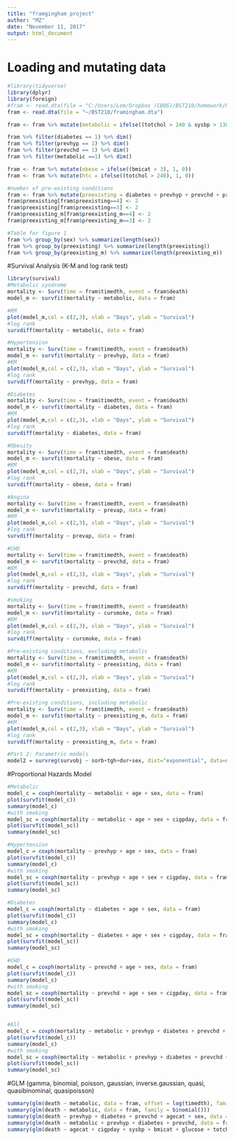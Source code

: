 ```yaml
---
title: "framgingham project"
author: "MZ"
date: "November 11, 2017"
output: html_document
---
```

# Loading and mutating data
```r
#library(tidyverse)
library(dplyr)
library(foreign)
#fram <- read.dta(file = "C:/Users/Lem/Dropbox (CBQG)/BST210/homework/hw5/framingham.dta")
fram <- read.dta(file = "~/BST210/framingham.dta")

fram <- fram %>% mutate(metabolic = ifelse((totchol > 240 & sysbp > 130 & bpmeds == 0 & prevhyp == 0 & bmicat > 2), 1, 0))

fram %>% filter(diabetes == 1) %>% dim()
fram %>% filter(prevhyp == 1) %>% dim()
fram %>% filter(prevchd == 1) %>% dim()
fram %>% filter(metabolic ==1) %>% dim()

fram <- fram %>% mutate(obese = ifelse((bmicat > 3), 1, 0))
fram <- fram %>% mutate(htc = ifelse((totchol > 240), 1, 0))

#number of pre-existing conditions
fram <- fram %>% mutate(preexisting = diabetes + prevhyp + prevchd + prevstrk, preexisting_m = diabetes + prevhyp + prevchd + prevstrk + metabolic)
fram$preexisting[fram$preexisting==4] <- 2
fram$preexisting[fram$preexisting==3] <- 2
fram$preexisting_m[fram$preexisting_m==4] <- 2
fram$preexisting_m[fram$preexisting_m==3] <- 2

#Table for figure 1
fram %>% group_by(sex) %>% summarize(length(sex)) 
fram %>% group_by(preexisting) %>% summarize(length(preexisting))
fram %>% group_by(preexisting_m) %>% summarize(length(preexisting_m))

```

#Survival Analysis (K-M and log rank test)
```r
library(survival)
#Metabolic syndrome
mortality <- Surv(time = fram$timedth, event = fram$death)
model_m <- survfit(mortality ~ metabolic, data = fram)

#KM
plot(model_m,col = c(2,3), xlab = "Days", ylab = "Survival")
#log rank
survdiff(mortality ~ metabolic, data = fram)

#Hypertension
mortality <- Surv(time = fram$timedth, event = fram$death)
model_m <- survfit(mortality ~ prevhyp, data = fram)
#KM
plot(model_m,col = c(2,3), xlab = "Days", ylab = "Survival")
#log rank
survdiff(mortality ~ prevhyp, data = fram)

#Diabetes
mortality <- Surv(time = fram$timedth, event = fram$death)
model_m <- survfit(mortality ~ diabetes, data = fram)
#KM
plot(model_m,col = c(2,3), xlab = "Days", ylab = "Survival")
#log rank
survdiff(mortality ~ diabetes, data = fram)

#Obesity
mortality <- Surv(time = fram$timedth, event = fram$death)
model_m <- survfit(mortality ~ obese, data = fram)
#KM
plot(model_m,col = c(2,3), xlab = "Days", ylab = "Survival")
#log rank
survdiff(mortality ~ obese, data = fram)

#Angina
mortality <- Surv(time = fram$timedth, event = fram$death)
model_m <- survfit(mortality ~ prevap, data = fram)
#KM
plot(model_m,col = c(2,3), xlab = "Days", ylab = "Survival")
#log rank
survdiff(mortality ~ prevap, data = fram)

#CHD
mortality <- Surv(time = fram$timedth, event = fram$death)
model_m <- survfit(mortality ~ prevchd, data = fram)
#KM
plot(model_m,col = c(2,3), xlab = "Days", ylab = "Survival")
#log rank
survdiff(mortality ~ prevchd, data = fram)

#smoking
mortality <- Surv(time = fram$timedth, event = fram$death)
model_m <- survfit(mortality ~ cursmoke, data = fram)
#KM
plot(model_m,col = c(2,3), xlab = "Days", ylab = "Survival")
#log rank
survdiff(mortality ~ cursmoke, data = fram)

#Pre-existing conditions, excluding metabolic
mortality <- Surv(time = fram$timedth, event = fram$death)
model_m <- survfit(mortality ~ preexisting, data = fram)
#KM
plot(model_m,col = c(2,3), xlab = "Days", ylab = "Survival")
#log rank
survdiff(mortality ~ preexisting, data = fram)

#Pre-existing conditions, including metabolic
mortality <- Surv(time = fram$timedth, event = fram$death)
model_m <- survfit(mortality ~ preexisting_m, data = fram)
#KM
plot(model_m,col = c(2,3), xlab = "Days", ylab = "Survival")
#log rank
survdiff(mortality ~ preexisting_m, data = fram)

#Part 2: Parametric models
model2 = survreg(survobj ~ sorb+tgh+dur+sex, dist="exponential", data=srt)
```

#Proportional Hazards Model
```r
#Metabolic
model_c = coxph(mortality ~ metabolic + age + sex, data = fram)
plot(survfit(model_c))
summary(model_c)
#with smoking
model_sc = coxph(mortality ~ metabolic + age + sex + cigpday, data = fram)
plot(survfit(model_sc))
summary(model_sc)

#Hypertension
model_c = coxph(mortality ~ prevhyp + age + sex, data = fram)
plot(survfit(model_c))
summary(model_c)
#with smoking
model_sc = coxph(mortality ~ prevhyp + age + sex + cigpday, data = fram)
plot(survfit(model_sc))
summary(model_sc)

#Diabetes
model_c = coxph(mortality ~ diabetes + age + sex, data = fram)
plot(survfit(model_c))
summary(model_c)
#with smoking
model_sc = coxph(mortality ~ diabetes + age + sex + cigpday, data = fram)
plot(survfit(model_sc))
summary(model_sc)

#CHD
model_c = coxph(mortality ~ prevchd + age + sex, data = fram)
plot(survfit(model_c))
summary(model_c)
#with smoking
model_sc = coxph(mortality ~ prevchd + age + sex + cigpday, data = fram)
plot(survfit(model_sc))
summary(model_sc)


#All
model_c = coxph(mortality ~ metabolic + prevhyp + diabetes + prevchd + age + sex, data = fram)
plot(survfit(model_c))
summary(model_c)
#with smoking
model_sc = coxph(mortality ~ metabolic + prevhyp + diabetes + prevchd + age + sex + cigpday, data = fram)
plot(survfit(model_sc))
summary(model_sc)

```

#GLM (gamma, binomial, poisson, gaussian, inverse.gaussian, quasi, quasibinominal, quasipoisson)
```r
summary(glm(death ~ metabolic, data = fram, offset = log(timedth), family = poisson()))
summary(glm(death ~ metabolic, data = fram, family = binomial()))
summary(glm(death ~ prevhyp + diabetes + prevchd + agecat + sex, data = fram, family = binomial()))
summary(glm(death ~ metabolic + prevhyp + diabetes + prevchd, data = fram, offset = log(timedth), family = poisson()))
summary(glm(death ~ agecat + cigpday + sysbp + bmicat + glucose + totchol + sex + heartrte, data = fram, offset = log(timedth), family = poisson()))

```

